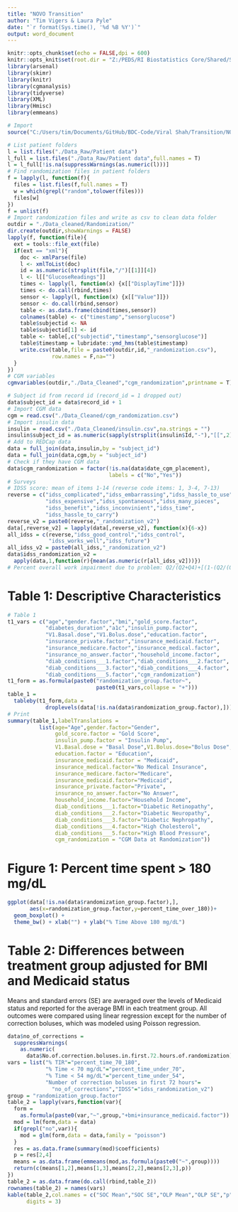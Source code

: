 ```yaml
---
title: "NOVO Transition"
author: "Tim Vigers & Laura Pyle"
date: "`r format(Sys.time(), '%d %B %Y')`"
output: word_document
---
```


```r
knitr::opts_chunk$set(echo = FALSE,dpi = 600)
knitr::opts_knit$set(root.dir = "Z:/PEDS/RI Biostatistics Core/Shared/Shared Projects/Laura/BDC/Projects/Viral Shah/NOVO Transition")
library(arsenal)
library(skimr)
library(knitr)
library(cgmanalysis)
library(tidyverse)
library(XML)
library(Hmisc)
library(emmeans)
```

```r
# Import
source("C:/Users/tim/Documents/GitHub/BDC-Code/Viral Shah/Transition/NOVOTransitionStudy_R_2020-10-29_1804.R")
```

```r
# List patient folders
l = list.files("./Data_Raw/Patient data")
l_full = list.files("./Data_Raw/Patient data",full.names = T)
l = l_full[!is.na(suppressWarnings(as.numeric(l)))]
# Find randomization files in patient folders
f = lapply(l, function(f){
  files = list.files(f,full.names = T)
  w = which(grepl("random",tolower(files)))
  files[w]
})
f = unlist(f)
# Import randomization files and write as csv to clean data folder
outdir = "./Data_cleaned/Randomization/"
dir.create(outdir,showWarnings = FALSE)
lapply(f, function(file){
  ext = tools::file_ext(file)
  if(ext == "xml"){
    doc <- xmlParse(file)
    l <- xmlToList(doc)
    id = as.numeric(strsplit(file,"/")[[1]][4])
    l <- l[["GlucoseReadings"]]
    times <- lapply(l, function(x) {x[["DisplayTime"]]})
    times <- do.call(rbind,times)
    sensor <- lapply(l, function(x) {x[["Value"]]})
    sensor <- do.call(rbind,sensor)
    table <- as.data.frame(cbind(times,sensor))
    colnames(table) <- c("timestamp","sensorglucose")
    table$subjectid <- NA
    table$subjectid[1] <- id
    table <- table[,c("subjectid","timestamp","sensorglucose")]
    table$timestamp = lubridate::ymd_hms(table$timestamp)
    write.csv(table,file = paste0(outdir,id,"_randomization.csv"),
              row.names = F,na="")
  }
})
# CGM variables
cgmvariables(outdir,"./Data_Cleaned","cgm_randomization",printname = T)
```

```r
# Subject id from record id (record_id = 1 dropped out)
data$subject_id = data$record_id + 1
# Import CGM data
cgm = read.csv("./Data_Cleaned/cgm_randomization.csv")
# Import insulin data
insulin = read.csv("./Data_Cleaned/insulin.csv",na.strings = "")
insulin$subject_id = as.numeric(sapply(strsplit(insulin$Id,"-"),"[[",2))
# Add to REDCap data
data = full_join(data,insulin,by = "subject_id")
data = full_join(data,cgm,by = "subject_id")
# Check if they have CGM data
data$cgm_randomization = factor(!is.na(data$date_cgm_placement),
                                labels = c("No","Yes"))
# Surveys
# IDSS score: mean of items 1-14 (reverse code items: 1, 3-4, 7-13)
reverse = c("idss_complicated","idss_embarrassing","idss_hassle_to_use",
            "idss_expensive","idss_spontaneous","idss_many_pieces",
            "idss_benefit","idss_inconvinient","idss_time",
            "idss_hassle_to_carry")
reverse_v2 = paste0(reverse,"_randomization_v2")
data[,reverse_v2] = lapply(data[,reverse_v2], function(x){6-x})
all_idss = c(reverse,"idss_good_control","idss_control",
             "idss_works_well","idss_future")
all_idss_v2 = paste0(all_idss,"_randomization_v2")
data$idss_randomization_v2 = 
  apply(data,1,function(r){mean(as.numeric(r[all_idss_v2]))})
# Percent overall work impairment due to problem: Q2/(Q2+Q4)+[(1-(Q2/(Q2+Q4)))x(Q5/10)]
```

# Table 1: Descriptive Characteristics

```r
# Table 1
t1_vars = c("age","gender.factor","bmi","gold_score.factor",
            "diabetes_duration","a1c","insulin_pump.factor",
            "V1.Basal.dose","V1.Bolus.dose","education.factor",
            "insurance_private.factor","insurance_medicaid.factor",
            "insurance_medicare.factor","insurance_medical.factor",
            "insurance_no_answer.factor","household_income.factor",
            "diab_conditions___1.factor","diab_conditions___2.factor",
            "diab_conditions___3.factor","diab_conditions___4.factor",
            "diab_conditions___5.factor","cgm_randomization")
t1_form = as.formula(paste0("randomization_group.factor~",
                            paste0(t1_vars,collapse = "+")))
table_1 = 
  tableby(t1_form,data = 
            droplevels(data[!is.na(data$randomization_group.factor),]))
# Print
summary(table_1,labelTranslations = 
          list(age="Age",gender.factor="Gender",
               gold_score.factor = "Gold Score",
               insulin_pump.factor = "Insulin Pump",
               V1.Basal.dose = "Basal Dose",V1.Bolus.dose="Bolus Dose",
               education.factor = "Education",
               insurance_medicaid.factor = "Medicaid",
               insurance_medical.factor="No Medical Insurance",
               insurance_medicare.factor="Medicare",
               insurance_medicaid.factor="Medicaid",
               insurance_private.factor="Private",
               insurance_no_answer.factor="No Answer",
               household_income.factor="Household Income",
               diab_conditions___1.factor="Diabetic Retinopathy",
               diab_conditions___2.factor="Diabetic Neuropathy",
               diab_conditions___3.factor="Diabetic Nephropathy",
               diab_conditions___4.factor="High Cholesterol",
               diab_conditions___5.factor="High Blood Pressure",
               cgm_randomization = "CGM Data at Randomization"))
```

# Figure 1: Percent time spent > 180 mg/dL

```r
ggplot(data[!is.na(data$randomization_group.factor),],
       aes(x=randomization_group.factor,y=percent_time_over_180))+
  geom_boxplot() + 
  theme_bw() + xlab("") + ylab("% Time Above 180 mg/dL")
```

# Table 2: Differences between treatment group adjusted for BMI and Medicaid status

Means and standard errors (SE) are averaged over the levels of Medicaid status and reported for the average BMI in each treatment group. All outcomes were compared using linear regression except for the number of correction boluses, which was modeled using Poisson regression.

```r
data$no_of_corrections = 
  suppressWarnings(
    as.numeric(
      data$No.of.correction.boluses.in.first.72.hours.of.randomization))
vars = list("% TIR"="percent_time_70_180",
            "% Time < 70 mg/dL"="percent_time_under_70",
            "% Time < 54 mg/dL"="percent_time_under_54",
            "Number of correction boluses in first 72 hours"=
              "no_of_corrections","IDSS"="idss_randomization_v2")
group = "randomization_group.factor"
table_2 = lapply(vars,function(var){
  form = 
    as.formula(paste0(var,"~",group,"+bmi+insurance_medicaid.factor"))
  mod = lm(form,data = data)
  if(grepl("no",var)){
    mod = glm(form,data = data,family = "poisson")
  }
  res = as.data.frame(summary(mod)$coefficients)
  p = res[2,4]
  means = as.data.frame(emmeans(mod,as.formula(paste0("~",group))))
  return(c(means[1,2],means[1,3],means[2,2],means[2,3],p))
})
table_2 = as.data.frame(do.call(rbind,table_2))
rownames(table_2) = names(vars)
kable(table_2,col.names = c("SOC Mean","SOC SE","OLP Mean","OLP SE","p"),
      digits = 3)
```
